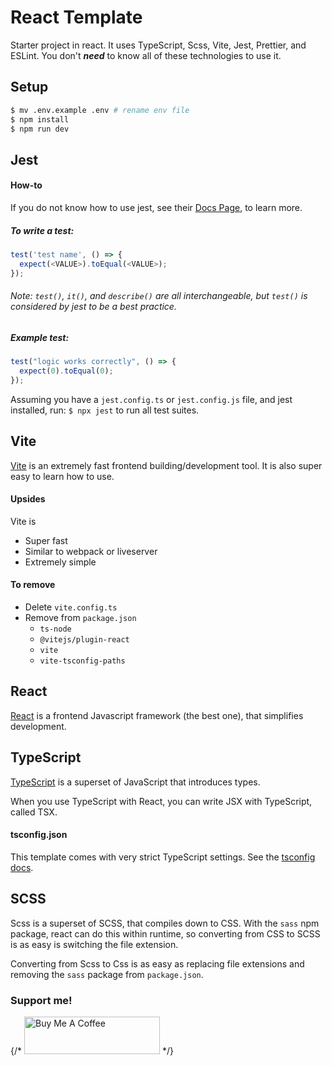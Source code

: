 
# React Template

Starter project in react. It uses TypeScript, Scss, Vite, Jest, Prettier, and
ESLint. You don't **_need_** to know all of these technologies to use it.

## Setup

```bash
$ mv .env.example .env # rename env file
$ npm install
$ npm run dev
```

## Jest

#### How-to

If you do not know how to use jest, see their
[Docs Page](https://jestjs.io/docs/getting-started), to learn more.

##### To write a test:

```ts
test('test name', () => {
  expect(<VALUE>).toEqual(<VALUE>);
});
```

###### Note: `test()`, `it()`, and `describe()` are all interchangeable, but `test()` is considered by jest to be a best practice.

##### Example test:

```ts
test("logic works correctly", () => {
  expect(0).toEqual(0);
});
```

Assuming you have a `jest.config.ts` or `jest.config.js` file, and jest
installed, run: `$ npx jest` to run all test suites.

## Vite

[Vite](https://github.com/vitejs/vite) is an extremely fast frontend
building/development tool. It is also super easy to learn how to use.

#### Upsides

Vite is

- Super fast
- Similar to webpack or liveserver
- Extremely simple

#### To remove

- Delete `vite.config.ts`
- Remove from `package.json`
  - `ts-node`
  - `@vitejs/plugin-react`
  - `vite`
  - `vite-tsconfig-paths`

## React

[React](https://github.com/facebook/react) is a frontend Javascript framework
(the best one), that simplifies development.

## TypeScript

[TypeScript](https://github.com/microsoft/TypeScript) is a superset of
JavaScript that introduces types.

When you use TypeScript with React, you can write JSX with TypeScript, called
TSX.

#### tsconfig.json

This template comes with very strict TypeScript settings. See the
[tsconfig docs](https://www.typescriptlang.org/docs/handbook/tsconfig-json.html).

## SCSS

Scss is a superset of SCSS, that compiles down to CSS. With the `sass` npm
package, react can do this within runtime, so converting from CSS to SCSS is as
easy is switching the file extension.

Converting from Scss to Css is as easy as replacing file extensions and removing
the `sass` package from `package.json`.

### Support me!

{/* <a href="https://www.buymeacoffee.com/cooperrunyE" target="_blank"><img src="https://cdn.buymeacoffee.com/buttons/v2/default-yellow.png" alt="Buy Me A Coffee" style="height: 60px !important;width: 217px !important;" ></a> */}

